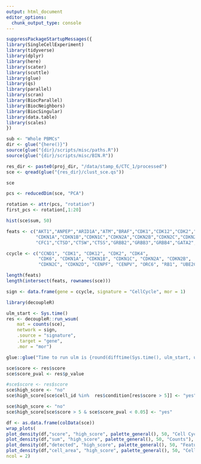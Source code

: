```yaml
---
output: html_document
editor_options: 
  chunk_output_type: console
---
```


```r
suppressPackageStartupMessages({
library(SingleCellExperiment)
library(tidyverse)
library(dplyr)
library(here)
library(scater)
library(scuttle)
library(glue)
library(qs)
library(parallel)
library(scran)
library(BiocParallel)
library(BiocNeighbors)
library(BiocSingular)
library(data.table)
library(scales)
})
```

```r
sub <- "Whole PBMCs"
dir <- glue("{here()}")
source(glue("{dir}/scripts/misc/paths.R"))
source(glue("{dir}/scripts/misc/BIN.R"))
```

```r
res_dir <- paste0(proj_dir, "/data/stamp_6/CTC_1/processed")
sce <- qread(glue("{res_dir}/clust_sce.qs"))
```

```r
sce
```

```r
pcs <- reducedDim(sce, "PCA")
```

```r
rotation <- attr(pcs, "rotation")
first_pcs <- rotation[,1:20]
```














```r
hist(sce$sum, 50)
```



```r
feats <- c("AKT1","ANPEP","ARID1A","ATM","BRAF","CDK1","CDK12","CDK2","CDK4","CDK6",
           "CDKN1A","CDKN1B","CDKN1C","CDKN2A","CDKN2B","CDKN2C","CDKN2D","CENPV","CENPF",
           "CFC1","CTSD","CTSW","CTSS","GRBB2","GRBB3","GRBB4","GATA2","GATA3","TP53","VEGFA")
```

```r
ccycle <- c("CCND1", "CDK1", "CDK12", "CDK2", "CDK4",
            "CDK6", "CDKN1A", "CDKN1B", "CDKN1C", "CDKN2A", "CDKN2B", 
            "CDKN2C", "CDKN2D", "CENPF", "CENPV", "ORC6", "RB1", "UBE2C")
```


```r
length(feats)
length(intersect(feats, rownames(sce)))
```

```r
sign <- data.frame(gene = ccycle, signature = "CellCycle", mor = 1)
```


```r
library(decoupleR)
```

```r
ulm_start <- Sys.time()
res <- decoupleR::run_wsum(
    mat = counts(sce),
    network = sign,
    .source = "signature",
    .target = "gene",
    .mor = "mor")

glue::glue("Time to run ulm is {round(difftime(Sys.time(), ulm_start, units = 's'), 0)} seconds")
```


```r
sce$score <- res$score
sce$score_pval <- res$p_value
```


```r
#sce$score <- res$score
sce$high_score <- "no"
sce$high_score[sce$cell_id %in%  res$condition[res$score > 5]] <- "yes"
```


```r
sce$high_score <- "no"
sce$high_score[sce$score > 5 & sce$score_pval < 0.05] <- "yes"
```


```r
df <- as.data.frame(colData(sce))
wrap_plots(
plot_density(df,"score", "high_score", palette_general(), 50, "Cell Cycle score"),
plot_density(df,"sum", "high_score", palette_general(), 50, "Counts"),
plot_density(df,"detected", "high_score", palette_general(), 50, "Features"),
plot_density(df,"cell_area", "high_score", palette_general(), 50, "Cell Area"),
ncol = 2)
```


